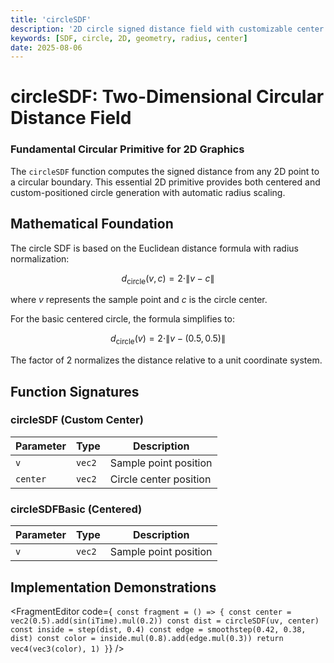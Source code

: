 ```yaml
---
title: 'circleSDF'
description: '2D circle signed distance field with customizable center positioning'
keywords: [SDF, circle, 2D, geometry, radius, center]
date: 2025-08-06
---
```



# circleSDF: Two-Dimensional Circular Distance Field

### Fundamental Circular Primitive for 2D Graphics

The `circleSDF` function computes the signed distance from any 2D point to a circular boundary. This essential 2D primitive provides both centered and custom-positioned circle generation with automatic radius scaling.

## Mathematical Foundation

The circle SDF is based on the Euclidean distance formula with radius normalization:

$$
d_{\text{circle}}(v, c) = 2 \cdot \|v - c\|
$$

where $v$ represents the sample point and $c$ is the circle center.

For the basic centered circle, the formula simplifies to:

$$
d_{\text{circle}}(v) = 2 \cdot \|v - (0.5, 0.5)\|
$$

The factor of 2 normalizes the distance relative to a unit coordinate system.

## Function Signatures

### circleSDF (Custom Center)

| Parameter | Type   | Description            |
| --------- | ------ | ---------------------- |
| `v`       | `vec2` | Sample point position  |
| `center`  | `vec2` | Circle center position |

### circleSDFBasic (Centered)

| Parameter | Type   | Description           |
| --------- | ------ | --------------------- |
| `v`       | `vec2` | Sample point position |

## Implementation Demonstrations

<FragmentEditor
        code={`
const fragment = () => {
        const center = vec2(0.5).add(sin(iTime).mul(0.2))
        const dist = circleSDF(uv, center)
        const inside = step(dist, 0.4)
        const edge = smoothstep(0.42, 0.38, dist)
        const color = inside.mul(0.8).add(edge.mul(0.3))
        return vec4(vec3(color), 1)
}`}
/>
